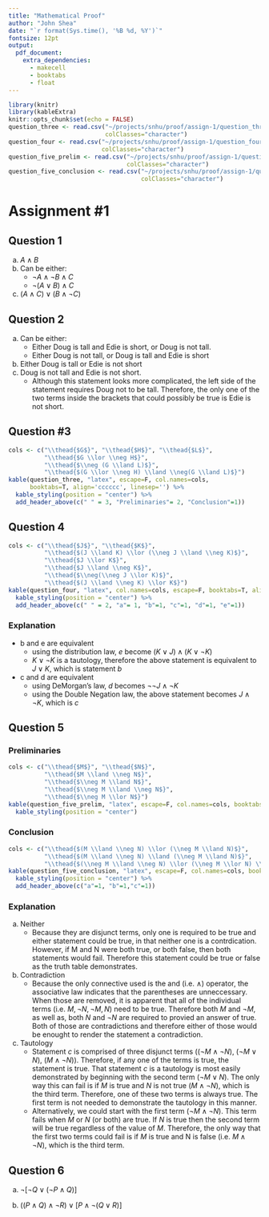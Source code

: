 ```yaml
---
title: "Mathematical Proof"
author: "John Shea"
date: "`r format(Sys.time(), '%B %d, %Y')`"
fontsize: 12pt
output:
  pdf_document:
    extra_dependencies:
      - makecell
      - booktabs
      - float
---
```


```r
library(knitr)
library(kableExtra)
knitr::opts_chunk$set(echo = FALSE)
question_three <- read.csv("~/projects/snhu/proof/assign-1/question_three.csv",
                           colClasses="character")
question_four <- read.csv("~/projects/snhu/proof/assign-1/question_four.csv",
                          colClasses="character")
question_five_prelim <- read.csv("~/projects/snhu/proof/assign-1/question_five_prelim.csv",
                                 colClasses="character")
question_five_conclusion <- read.csv("~/projects/snhu/proof/assign-1/question_five_conclusion.csv",
                                     colClasses="character")
```

# Assignment \#1

## Question 1

a. $A \land B$
b. Can be either:
    - $\neg A \land \neg B \land C$
    - $\neg (A \lor B) \land C$
c. $(A \land C) \lor (B \land \neg C)$
  
## Question 2
a. Can be either:
    - Either Doug is tall and Edie is short, or Doug is not tall.
    - Either Doug is not tall, or Doug is tall and Edie is short
b. Either Doug is tall or Edie is not short
c. Doug is not tall and Edie is not short.
    - Although this statement looks more complicated, the left
      side of the statement requires Doug not to be tall. Therefore,
      the only one of the two terms inside the brackets that could
      possibly be true is Edie is not short.

## Question #3

```r
cols <- c("\\thead{$G$}", "\\thead{$H$}", "\\thead{$L$}",
          "\\thead{$G \\lor \\neg H$}",
          "\\thead{$\\neg (G \\land L)$}",
          "\\thead{$(G \\lor \\neg H) \\land \\neg(G \\land L)$}")
kable(question_three, "latex", escape=F, col.names=cols,
      booktabs=T, align='cccccc', linesep='') %>%
  kable_styling(position = "center") %>%
  add_header_above(c(" " = 3, "Preliminaries"= 2, "Conclusion"=1))
```

## Question 4

```r
cols <- c("\\thead{$J$}", "\\thead{$K$}",
          "\\thead{$(J \\land K) \\lor (\\neg J \\land \\neg K)$}",
          "\\thead{$J \\lor K$}",
          "\\thead{$J \\land \\neg K$}",
          "\\thead{$\\neg(\\neg J \\lor K)$}",
          "\\thead{$(J \\land \\neg K) \\lor K$}")
kable(question_four, "latex", col.names=cols, escape=F, booktabs=T, align='cccccc') %>%
  kable_styling(position = "center") %>%
  add_header_above(c(" " = 2, "a"= 1, "b"=1, "c"=1, "d"=1, "e"=1))
```

### Explanation

- b and e are equivalent
    - using the distribution law, $e$ become $(K \lor J) \land (K \lor \neg K)$
    - $K \lor \neg K$ is a tautology, therefore the above statement is equivalent to
      $J \lor K$, which is statement $b$
- c and d are equivalent
    - using DeMorgan's law, $d$ becomes $\neg\neg J \land \neg K$
    - using the Double Negation law, the above statement becomes $J \land \neg K$,
      which is $c$

## Question 5

### Preliminaries

```r
cols <- c("\\thead{$M$}", "\\thead{$N$}",
          "\\thead{$M \\land \\neg N$}",
          "\\thead{$\\neg M \\land N$}",
          "\\thead{$\\neg M \\land \\neg N$}",
          "\\thead{$\\neg M \\lor N$}")
kable(question_five_prelim, "latex", escape=F, col.names=cols, booktabs=T, align='cccccc') %>%
  kable_styling(position = "center")
```

### Conclusion

```r
cols <- c("\\thead{$(M \\land \\neg N) \\lor (\\neg M \\land N)$}",
          "\\thead{$(M \\land \\neg N) \\land (\\neg M \\land N)$}",
          "\\thead{$(\\neg M \\land \\neg N) \\lor (\\neg M \\lor N) \\lor (M \\land \\neg N)$}")
kable(question_five_conclusion, "latex", escape=F, col.names=cols, booktabs=T, align='ccc') %>%
  kable_styling(position = "center") %>%
  add_header_above(c("a"=1, "b"=1,"c"=1))
```

### Explanation

a. Neither
    - Because they are disjunct terms, only one is required to be true and
      either statement could be true, in that neither one is a contrdication.
      However, if M and N were both true, or both false, then both statements
      would fail. Therefore this statement could be true or false as the truth
      table demonstrates.
b. Contradiction
    - Because the only connective used is the and (i.e. $\land$) operator, the
      associative law indicates that the parentheses are unneccessary. When
      those are removed, it is apparent that all of the individual terms (i.e.
      $M, \neg N, \neg M, N$) need to be true. Therefore both $M$ and $\neg M$,
      as well as, both $N$ and $\neg N$ are required to provied an answer of
      true. Both of those are contradictions and therefore either of those would
      be enought to render the statement a contradiction. 
c. Tautology
    - Statement $c$ is comprised of three disjunct terms (($\neg M \land \neg
      N$), ($\neg M \lor N$), ($M \land \neg N$)). Therefore, if any one of the
      terms is true, the statement is true. That statement $c$ is a tautology is
      most easily demonstrated by beginning with the second term ($\neg M \lor
      N$). The only way this can fail is if $M$ is true and $N$ is not true ($M
      \land \neg N$), which is the third term. Therefore, one of these two terms
      is always true. The first term is not needed to demonstrate the tautology
      in this manner.
    - Alternatively, we could start with the first term ($\neg M \land \neg N$).
      This term fails when $M$ or $N$ (or both) are true. If $N$ is true then
      the second term will be true regardless of the value of $M$. Therefore,
      the only way that the first two terms could fail is if $M$ is true and N
      is false (i.e. $M \land \neg N$), which is the third term.

\pagebreak
          
## Question 6

a. $\lnot[\lnot Q \lor (\lnot P \land Q)]$
\input{assign-1-6a}

b. $((P \land Q) \land \lnot R) \lor [P \land \lnot(Q \lor R)]$
\input{assign-1-6b}
